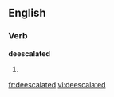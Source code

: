 ==English==

===Verb===
'''deescalated'''

# {{present participle of|deescalate}}

[[fr:deescalated]]
[[vi:deescalated]]